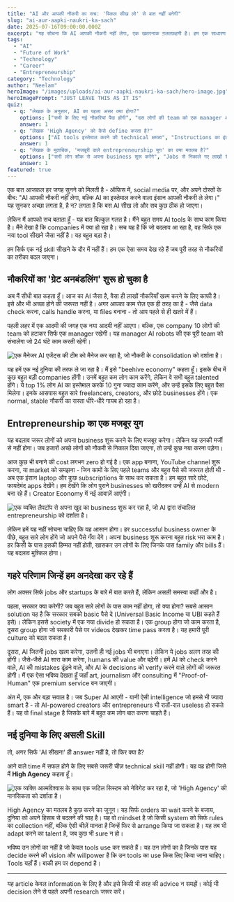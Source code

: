 ```yaml
---
title: "AI और आपकी नौकरी का सच: 'स्किल सीख लो' से बात नहीं बनेगी"
slug: "ai-aur-aapki-naukri-ka-sach"
date: 2025-07-16T09:00:00.000Z
excerpt: "यह सोचना कि AI आपकी नौकरी नहीं लेगा, एक खतरनाक ग़लतफ़हमी है। हम एक साधारण स्किल अपग्रेड के दौर में नहीं, बल्कि व्हाइट-कॉलर अर्थव्यवस्था के एक बुनियादी पुनर्गठन की शुरुआत में हैं।"
tags:
  - "AI"
  - "Future of Work"
  - "Technology"
  - "Career"
  - "Entrepreneurship"
category: "Technology"
author: "Neelam"
heroImage: "/images/uploads/ai-aur-aapki-naukri-ka-sach/hero-image.jpg"
heroImagePrompt: "JUST LEAVE THIS AS IT IS"
quiz:
  - q: "लेखक के अनुसार, AI का पहला असर क्या होगा?"
    options: ["सभी के लिए नई नौकरियां पैदा होंगी", "दस लोगों की team को एक manager और AI से replace कर दिया जाएगा", "AI का कोई खास असर नहीं होगा"]
    answer: 1
  - q: "लेखक 'High Agency' को कैसे define करता है?"
    options: ["AI tools इस्तेमाल करने की technical क्षमता", "Instructions का इंतज़ार करने के बजाय, खुद एक्शन लेने की अंदरूनी इच्छाशक्ति", "एक बड़ी कंपनी में काम करना"]
    answer: 1
  - q: "लेखक के मुताबिक, 'मजबूरी वाले entrepreneurship युग' का क्या मतलब है?"
    options: ["सभी लोग शौक से अपना business शुरू करेंगे", "Jobs से निकाले गए लाखों talented लोगों को मजबूरन कुछ नया शुरू करना होगा", "सरकार सभी को business करने के लिए पैसे देगी"]
    answer: 1
featured: true
---
```

एक बात आजकल हर जगह सुनने को मिलती है - ऑफिस में, social media पर, और अपने दोस्तों के बीच: "AI आपकी नौकरी नहीं लेगा, बल्कि AI का इस्तेमाल करने वाला इंसान आपकी नौकरी ले लेगा।" यह सुनकर अच्छा लगता है, है न? लगता है कि बस AI सीख लो और सब कुछ ठीक हो जाएगा।

लेकिन मैं आपको सच बताता हूँ - यह बात बिल्कुल गलत है। मैंने बहुत समय AI tools के साथ काम किया है। मैंने देखा है कि companies में क्या हो रहा है। सच यह है कि जो बदलाव आ रहा है, वह सिर्फ एक नया tool सीखने जैसा नहीं है। यह बहुत बड़ा है।

हम सिर्फ एक नई skill सीखने के दौर में नहीं हैं। हम एक ऐसा समय देख रहे हैं जब पूरी तरह से नौकरियों का तरीका बदल जाएगा।

## नौकरियों का 'ग्रेट अनबंडलिंग' शुरू हो चुका है

अब मैं सीधी बात कहता हूँ। आज का AI जैसा है, वैसा ही लाखों नौकरियाँ खत्म करने के लिए काफी है। इसे और भी अच्छा होने की जरूरत नहीं है। अगर आपका काम रोज़ एक ही तरह का है - जैसे data check करना, calls handle करना, या files बनाना - तो आप पहले से ही खतरे में हैं।

पहली लहर में एक आदमी की जगह एक नया आदमी नहीं आएगा। बल्कि, एक company 10 लोगों की team को हटाकर सिर्फ एक manager रखेगी। यह manager AI robots की एक पूरी team को संभालेगा जो 24 घंटे काम करती रहेगी।

![एक मैनेजर AI एजेंट्स की टीम को मैनेज कर रहा है, जो नौकरी के consolidation को दर्शाता है।](/images/uploads/ai-aur-aapki-naukri-ka-sach/ai-job-consolidation.png)

यह हमें एक नई दुनिया की तरफ ले जा रहा है। मैं इसे "beehive economy" कहता हूँ। इसके बीच में कुछ बहुत बड़ी companies होंगी। उनमें बहुत कम लोग काम करेंगे, लेकिन वे सभी बहुत talented होंगे। ये top 1% लोग AI का इस्तेमाल करके 10 गुना ज्यादा काम करेंगे, और उन्हें इसके लिए बहुत पैसा मिलेगा। इनके आसपास बहुत सारे freelancers, creators, और छोटे businesses होंगे। एक normal, stable नौकरी का रास्ता धीरे-धीरे गायब हो रहा है।

## Entrepreneurship का एक मजबूर युग

यह बदलाव जरूर लोगों को अपना business शुरू करने के लिए मजबूर करेगा। लेकिन यह उनकी मर्जी से नहीं होगा। जब हजारों अच्छे लोगों को नौकरी से निकाल दिया जाएगा, तो उन्हें कुछ नया करना पड़ेगा।

आज कुछ भी बनाने की cost लगभग zero हो गई है। एक app बनाना, YouTube channel शुरू करना, या market को समझना - जिन कामों के लिए पहले teams और बहुत पैसे की जरूरत होती थी - अब एक इंसान laptop और कुछ subscriptions के साथ कर सकता है। हम बहुत सारे छोटे, फायदेमंद apps देखेंगे। हम देखेंगे कि लोग पुराने businesses को खरीदकर उन्हें AI से modern बना रहे हैं। Creator Economy में नई आवाज़ें आएंगी।

![एक व्यक्ति लैपटॉप से अपना खुद का business शुरू कर रहा है, जो AI द्वारा संचालित entrepreneurship को दर्शाता है।](/images/uploads/ai-aur-aapki-naukri-ka-sach/ai-driven-entrepreneurship.png)

लेकिन हमें यह नहीं सोचना चाहिए कि यह आसान होगा। हर successful business owner के पीछे, बहुत सारे लोग होंगे जो अपने पैसे गँवा देंगे। अपना business शुरू करना बहुत risk भरा काम है। हर किसी के पास इसकी हिम्मत नहीं होती, खासकर उन लोगों के लिए जिनके पास family और bills हैं। यह बदलाव मुश्किल होगा।

## गहरे परिणाम जिन्हें हम अनदेखा कर रहे हैं

लोग अक्सर सिर्फ jobs और startups के बारे में बात करते हैं, लेकिन असली समस्या कहीं और है।

पहला, सरकार क्या करेगी? जब बहुत सारे लोगों के पास काम नहीं होगा, तो क्या होगा? सबसे आसान solution यह है कि सरकार सबको basic पैसे दे (Universal Basic Income या UBI कहते हैं इसे)। लेकिन इससे society में एक नया divide हो सकता है। एक group होगा जो काम करता है, दूसरा group होगा जो सरकारी पैसे पर videos देखकर time pass करता है। यह हमारी पूरी culture को बदल सकता है।

दूसरा, AI जितनी jobs खत्म करेगा, उतनी ही नई jobs भी बनाएगा। लेकिन ये jobs अलग तरह की होंगी। जैसे-जैसे AI सारा काम करेगा, humans की value और बढ़ेगी। हमें AI को check करने वाले, AI की mistakes ढूंढने वाले, और AI के decisions को verify करने वाले लोगों की जरूरत होगी। मैं एक ऐसा भविष्य देखता हूँ जहाँ art, journalism और consulting में "Proof-of-Human" एक premium service बन जाएगी।

अंत में, एक और बड़ा सवाल है। जब Super AI आएगी - यानी ऐसी intelligence जो हमसे भी ज्यादा smart है - तो AI-powered creators और entrepreneurs भी रातों-रात useless हो सकते हैं। यह वो final stage है जिसके बारे में बहुत कम लोग बात करना चाहते हैं।

## नई दुनिया के लिए असली Skill

तो, अगर सिर्फ 'AI सीखना' ही answer नहीं है, तो फिर क्या है?

आने वाले time में सफल होने के लिए सबसे जरूरी चीज़ technical skill नहीं होगी। यह वह होगी जिसे मैं **High Agency** कहता हूँ।

![एक व्यक्ति आत्मविश्वास के साथ एक जटिल सिस्टम को नेविगेट कर रहा है, जो 'High Agency' की मानसिकता को दर्शाता है।](/images/uploads/ai-aur-aapki-naukri-ka-sach/high-agency-mindset.png)

High Agency का मतलब है कुछ करने का जुनून। यह सिर्फ orders का wait करने के बजाय, दुनिया को अपने हिसाब से बदलने की चाह है। यह वो mindset है जो किसी system को सिर्फ rules का collection नहीं, बल्कि ऐसी चीज़ें मानता है जिन्हें फिर से arrange किया जा सकता है। यह तब भी adapt करने का talent है, जब कुछ भी sure न हो।

भविष्य उन लोगों का नहीं है जो केवल tools use कर सकते हैं। यह उन लोगों का है जिनके पास यह decide करने की vision और willpower है कि उन tools का use किस लिए किया जाना चाहिए। Tools यहाँ हैं। बाकी हम पर depend है।

---
यह article केवल information के लिए है और इसे किसी भी तरह की advice न समझें। कोई भी decision लेने से पहले अपनी research जरूर करें।